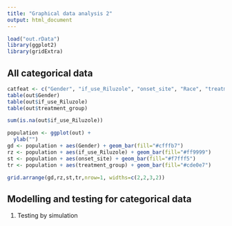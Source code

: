 ```yaml
---
title: "Graphical data analysis 2"
output: html_document
---
```


```r
load("out.rData")
library(ggplot2)
library(gridExtra)
```

## All categorical data

```r
catfeat <- c("Gender", "if_use_Riluzole", "onset_site", "Race", "treatment_group")
table(out$Gender)
table(out$if_use_Riluzole)
table(out$treatment_group)

sum(is.na(out$if_use_Riluzole))

population <- ggplot(out) +
  ylab("")
gd <- population + aes(Gender) + geom_bar(fill="#cfffb7")
rz <- population + aes(if_use_Riluzole) + geom_bar(fill="#ff9999")
st <- population + aes(onset_site) + geom_bar(fill="#f7fff5")
tr <- population + aes(treatment_group) + geom_bar(fill="#cde0e7")

grid.arrange(gd,rz,st,tr,nrow=1, widths=c(2,2,3,2))
```

## Modelling and testing for categorical data

1. Testing by simulation